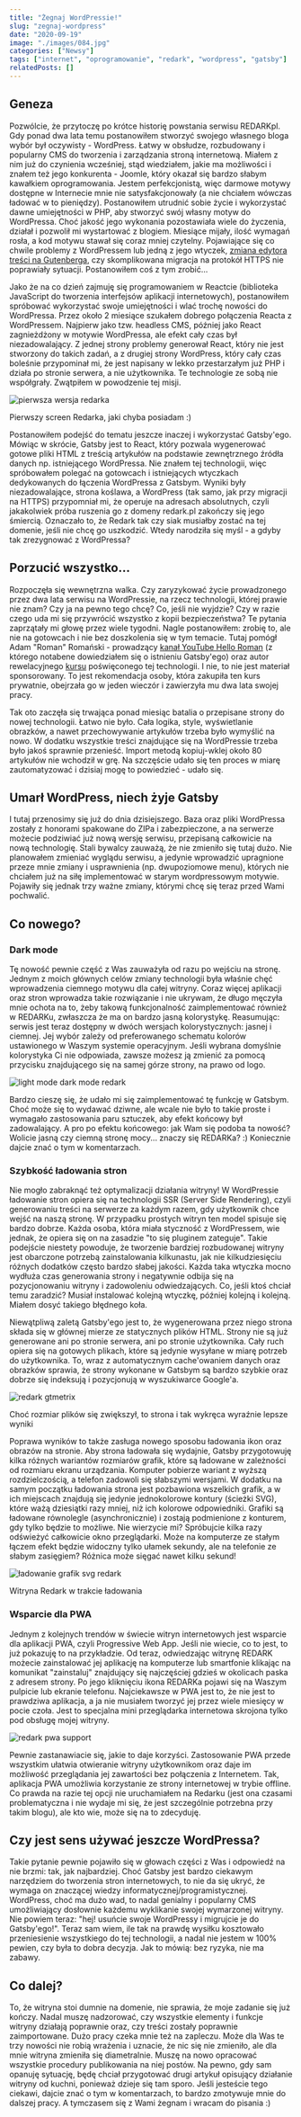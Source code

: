 ```yaml
---
title: "Żegnaj WordPressie!"
slug: "zegnaj-wordpress"
date: "2020-09-19"
image: "./images/084.jpg"
categories: ["Newsy"]
tags: ["internet", "oprogramowanie", "redark", "wordpress", "gatsby"]
relatedPosts: []
---
```


## Geneza

Pozwólcie, że przytoczę po krótce historię powstania serwisu REDARKpl. Gdy ponad dwa lata temu postanowiłem stworzyć swojego własnego bloga wybór był oczywisty - WordPress. Łatwy w obsłudze, rozbudowany i popularny CMS do tworzenia i zarządzania stroną internetową. Miałem z nim już do czynienia wcześniej, stąd wiedziałem, jakie ma możliwości i znałem też jego konkurenta - Joomle, który okazał się bardzo słabym kawałkiem oprogramowania. Jestem perfekcjonistą, więc darmowe motywy dostępne w Internecie mnie nie satysfakcjonowały (a nie chciałem wówczas ładować w to pieniędzy). Postanowiłem utrudnić sobie życie i wykorzystać dawne umiejętności w PHP, aby stworzyć swój własny motyw do WordPressa. Choć jakość jego wykonania pozostawiała wiele do życzenia, działał i pozwolił mi wystartować z blogiem. Miesiące mijały, ilość wymagań rosła, a kod motywu stawał się coraz mniej czytelny. Pojawiające się co chwile problemy z WordPressem lub jedną z jego wtyczek, [zmiana edytora treści na Gutenberga](/gutenberg-nowy-edytor-tresci-wordpressa), czy skomplikowana migracja na protokół HTTPS nie poprawiały sytuacji. Postanowiłem coś z tym zrobić...

Jako że na co dzień zajmuję się programowaniem w Reactcie (biblioteka JavaScript do tworzenia interfejsów aplikacji internetowych), postanowiłem spróbować wykorzystać swoje umiejętności i wlać trochę nowości do WordPressa. Przez około 2 miesiące szukałem dobrego połączenia Reacta z WordPressem. Najpierw jako tzw. headless CMS, później jako React zagnieżdżony w motywie WordPressa, ale efekt cały czas był niezadowalający. Z jednej strony problemy generował React, który nie jest stworzony do takich zadań, a z drugiej strony WordPress, który cały czas boleśnie przypominał mi, że jest napisany w lekko przestarzałym już PHP i działa po stronie serwera, a nie użytkownika. Te technologie ze sobą nie współgrały. Zwątpiłem w powodzenie tej misji.

![pierwsza wersja redarka](images/old_redark.jpg)

<ImageDescription>Pierwszy screen Redarka, jaki chyba posiadam :)</ImageDescription>

Postanowiłem podejść do tematu jeszcze inaczej i wykorzystać Gatsby'ego. Mówiąc w skrócie, Gatsby jest to React, który pozwala wygenerować gotowe pliki HTML z treścią artykułów na podstawie zewnętrznego źródła danych np. istniejącego WordPressa. Nie znałem tej technologii, więc spróbowałem polegać na gotowcach i istniejących wtyczkach dedykowanych do łączenia WordPressa z Gatsbym. Wyniki były niezadowalające, strona koślawa, a WordPress (tak samo, jak przy migracji na HTTPS) przypomniał mi, że operuje na adresach absolutnych, czyli jakakolwiek próba ruszenia go z domeny redark.pl zakończy się jego śmiercią. Oznaczało to, że Redark tak czy siak musiałby zostać na tej domenie, jeśli nie chcę go uszkodzić. Wtedy narodziła się myśl - a gdyby tak zrezygnować z WordPressa?

## Porzucić wszystko...

Rozpoczęła się wewnętrzna walka. Czy zaryzykować życie prowadzonego przez dwa lata serwisu na WordPressie, na rzecz technologii, której prawie nie znam? Czy ja na pewno tego chcę? Co, jeśli nie wyjdzie? Czy w razie czego uda mi się przywrócić wszystko z kopii bezpieczeństwa? Te pytania zaprzątały mi głowę przez wiele tygodni. Nagle postanowiłem: zrobię to, ale nie na gotowcach i nie bez doszkolenia się w tym temacie. Tutaj pomógł Adam "Roman" Romański - prowadzący [kanał YouTube Hello Roman](https://www.youtube.com/helloroman) (z którego notabene dowiedziałem się o istnieniu Gatsby'ego) oraz autor rewelacyjnego [kursu](https://eduweb.pl/programowanie-i-www/reactjs/gatsby-generator-react) poświęconego tej technologii. I nie, to nie jest materiał sponsorowany. To jest rekomendacja osoby, która zakupiła ten kurs prywatnie, obejrzała go w jeden wieczór i zawierzyła mu dwa lata swojej pracy.

Tak oto zaczęła się trwająca ponad miesiąc batalia o przepisane strony do nowej technologii. Łatwo nie było. Cała logika, style, wyświetlanie obrazków, a nawet przechowywanie artykułów trzeba było wymyślić na nowo. W dodatku wszystkie treści znajdujące się na WordPressie trzeba było jakoś sprawnie przenieść. Import metodą kopiuj-wklej około 80 artykułów nie wchodził w grę. Na szczęście udało się ten proces w miarę zautomatyzować i dzisiaj mogę to powiedzieć - udało się.

## Umarł WordPress, niech żyje Gatsby

I tutaj przenosimy się już do dnia dzisiejszego. Baza oraz pliki WordPressa zostały z honorami spakowane do ZIPa i zabezpieczone, a na serwerze możecie podziwiać już nową wersję serwisu, przepisaną całkowicie na nową technologię. Stali bywalcy zauważą, że nie zmieniło się tutaj dużo. Nie planowałem zmieniać wyglądu serwisu, a jedynie wprowadzić upragnione przeze mnie zmiany i usprawnienia (np. dwupoziomowe menu), których nie chciałem już na siłę implementować w starym wordpressowym motywie. Pojawiły się jednak trzy ważne zmiany, którymi chcę się teraz przed Wami pochwalić.

## Co nowego?

### Dark mode

Tę nowość pewnie część z Was zauważyła od razu po wejściu na stronę. Jednym z moich głównych celów zmiany technologii była właśnie chęć wprowadzenia ciemnego motywu dla całej witryny. Coraz więcej aplikacji oraz stron wprowadza takie rozwiązanie i nie ukrywam, że długo męczyła mnie ochota na to, żeby takową funkcjonalność zaimplementować również w REDARKu, zwłaszcza że ma on bardzo jasną kolorystykę. Reasumując: serwis jest teraz dostępny w dwóch wersjach kolorystycznych: jasnej i ciemnej. Jej wybór zależy od preferowanego schematu kolorów ustawionego w Waszym systemie operacyjnym. Jeśli wybrana domyślnie kolorystyka Ci nie odpowiada, zawsze możesz ją zmienić za pomocą przycisku znajdującego się na samej górze strony, na prawo od logo.

![light mode dark mode redark](images/light_vs_dark_redark.jpg)

Bardzo cieszę się, że udało mi się zaimplementować tę funkcję w Gatsbym. Choć może się to wydawać dziwne, ale wcale nie było to takie proste i wymagało zastosowania paru sztuczek, aby efekt końcowy był zadowalający. A pro po efektu końcowego: jak Wam się podoba ta nowość? Wolicie jasną czy ciemną stronę mocy... znaczy się REDARKa? :) Koniecznie dajcie znać o tym w komentarzach.

### Szybkość ładowania stron

Nie mogło zabraknąć też optymalizacji działania witryny! W WordPressie ładowanie stron opiera się na technologii SSR (Server Side Rendering), czyli generowaniu treści na serwerze za każdym razem, gdy użytkownik chce wejść na naszą stronę. W przypadku prostych witryn ten model spisuje się bardzo dobrze. Każda osoba, która miała styczność z WordPressem, wie jednak, że opiera się on na zasadzie "to się pluginem zateguje". Takie podejście niestety powoduje, że tworzenie bardziej rozbudowanej witryny jest obarczone potrzebą zainstalowania kilkunastu, jak nie kilkudziesięciu różnych dodatków często bardzo słabej jakości. Każda taka wtyczka mocno wydłuża czas generowania strony i negatywnie odbija się na pozycjonowaniu witryny i zadowoleniu odwiedzających. Co, jeśli ktoś chciał temu zaradzić? Musiał instalować kolejną wtyczkę, później kolejną i kolejną. Miałem dosyć takiego błędnego koła.

Niewątpliwą zaletą Gatsby'ego jest to, że wygenerowana przez niego strona składa się w głównej mierze ze statycznych plików HTML. Strony nie są już generowane ani po stronie serwera, ani po stronie użytkownika. Cały ruch opiera się na gotowych plikach, które są jedynie wysyłane w miarę potrzeb do użytkownika. To, wraz z automatycznym cache'owaniem danych oraz obrazków sprawia, że strony wykonane w Gatsbym są bardzo szybkie oraz dobrze się indeksują i pozycjonują w wyszukiwarce Google'a.

![redark gtmetrix](images/redark_gtmetrix.jpg)

<ImageDescription>Choć rozmiar plików się zwiększył, to strona i tak wykręca wyraźnie lepsze wyniki</ImageDescription>

Poprawa wyników to także zasługa nowego sposobu ładowania ikon oraz obrazów na stronie. Aby strona ładowała się wydajnie, Gatsby przygotowuję kilka różnych wariantów rozmiarów grafik, które są ładowane w zależności od rozmiaru ekranu urządzania. Komputer pobierze wariant z wyższą rozdzielczością, a telefon zadowoli się słabszymi wersjami. W dodatku na samym początku ładowania strona jest pozbawiona wszelkich grafik, a w ich miejscach znajdują się jedynie jednokolorowe kontury (ścieżki SVG), które ważą dziesiątki razy mniej, niż ich kolorowe odpowiedniki. Grafiki są ładowane równolegle (asynchronicznie) i zostają podmienione z konturem, gdy tylko będzie to możliwe. Nie wierzycie mi? Spróbujcie kilka razy odświeżyć całkowicie okno przeglądarki. Może na komputerze ze stałym łączem efekt będzie widoczny tylko ułamek sekundy, ale na telefonie ze słabym zasięgiem? Różnica może sięgać nawet kilku sekund!

![ładowanie grafik svg redark](images/kontury_grafik_redark.jpg)

<ImageDescription>Witryna Redark w trakcie ładowania</ImageDescription>

### Wsparcie dla PWA

Jednym z kolejnych trendów w świecie witryn internetowych jest wsparcie dla aplikacji PWA, czyli Progressive Web App. Jeśli nie wiecie, co to jest, to już pokazuję to na przykładzie. Od teraz, odwiedzając witrynę REDARK możecie zainstalować jej aplikację na komputerze lub smartfonie klikając na komunikat "zainstaluj" znajdujący się najczęściej gdzieś w okolicach paska z adresem strony. Po jego kliknięciu ikona REDARKa pojawi się na Waszym pulpicie lub ekranie telefonu. Najciekawsze w PWA jest to, że nie jest to prawdziwa aplikacja, a ja nie musiałem tworzyć jej przez wiele miesięcy w pocie czoła. Jest to specjalna mini przeglądarka internetowa skrojona tylko pod obsługę mojej witryny.

![redark pwa support](images/redark_pwa.jpg)

Pewnie zastanawiacie się, jakie to daje korzyści. Zastosowanie PWA przede wszystkim ułatwia otwieranie witryny użytkownikom oraz daje im możliwość przeglądania jej zawartości bez połączenia z Internetem. Tak, aplikacja PWA umożliwia korzystanie ze strony internetowej w trybie offline. Co prawda na razie tej opcji nie uruchamiałem na Redarku (jest ona czasami problematyczna i nie wydaje mi się, że jest szczególnie potrzebna przy takim blogu), ale kto wie, może się na to zdecyduję.

## Czy jest sens używać jeszcze WordPressa?

Takie pytanie pewnie pojawiło się w głowach części z Was i odpowiedź na nie brzmi: tak, jak najbardziej. Choć Gatsby jest bardzo ciekawym narzędziem do tworzenia stron internetowych, to nie da się ukryć, że wymaga on znaczącej wiedzy informatycznej/programistycznej. WordPress, choć ma dużo wad, to nadal genialny i popularny CMS umożliwiający dosłownie każdemu wyklikanie swojej wymarzonej witryny. Nie powiem teraz: "hej! usuńcie swoje WordPressy i migrujcie je do Gatsby'ego!". Teraz sam wiem, ile tak na prawdę wysiłku kosztowało przeniesienie wszystkiego do tej technologii, a nadal nie jestem w 100% pewien, czy była to dobra decyzja. Jak to mówią: bez ryzyka, nie ma zabawy.

## Co dalej?

To, że witryna stoi dumnie na domenie, nie sprawia, że moje zadanie się już kończy. Nadal muszę nadzorować, czy wszystkie elementy i funkcje witryny działają poprawnie oraz, czy treści zostały poprawnie zaimportowane. Dużo pracy czeka mnie też na zapleczu. Może dla Was te trzy nowości nie robią wrażenia i uznacie, że nic się nie zmieniło, ale dla mnie witryna zmieniła się diametralnie. Muszę na nowo opracować wszystkie procedury publikowania na niej postów. Na pewno, gdy sam opanuję sytuację, będę chciał przygotować drugi artykuł opisujący działanie witryny od kuchni, ponieważ dzieje się tam sporo. Jeśli jesteście tego ciekawi, dajcie znać o tym w komentarzach, to bardzo zmotywuje mnie do dalszej pracy. A tymczasem się z Wami żegnam i wracam do pisania :)


